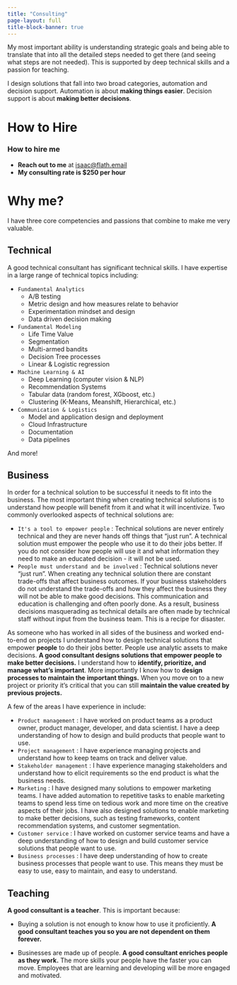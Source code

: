 ```yaml
---
title: "Consulting"
page-layout: full
title-block-banner: true
---
```


My most important ability is understanding strategic goals and being able to translate that into all the detailed steps needed to get there (and seeing what steps are not needed).  This is supported by deep technical skills and a passion for teaching.

I design solutions that fall into two broad categories, automation and decision support.  Automation is about **making things easier**.  Decision support is about **making better decisions**.

# How to Hire

:::{.callout-note}

### How to hire me

+ **Reach out to me** at <isaac@flath.email>
+ **My consulting rate is $250 per hour**
:::

# Why me?

I have three core competencies and passions that combine to make me very valuable.

:::{.callout-tip}

## Technical

A good technical consultant has significant technical skills.  I have expertise in a large range of technical topics including:

+ `Fundamental Analytics`
    + A/B testing
    + Metric design and how measures relate to behavior
    + Experimentation mindset and design
    + Data driven decision making
+ `Fundamental Modeling`
    + Life Time Value
    + Segmentation
    + Multi-armed bandits
    + Decision Tree processes
    + Linear & Logistic regression
+ `Machine Learning & AI`
    + Deep Learning (computer vision & NLP)
    + Recommendation Systems
    + Tabular data (random forest, XGboost, etc.)
    + Clustering (K-Means, Meanshift, Hierarchical, etc.)
+ `Communication & Logistics`
    + Model and application design and deployment
    + Cloud Infrastructure
    + Documentation
    + Data pipelines

And more!

:::
    

:::{.callout-tip}
## Business

In order for a technical solution to be successful it needs to fit into the business.  The most important thing when creating technical solutions is to understand how people will benefit from it and what it will incentivize.  Two commonly overlooked aspects of technical solutions are:

+ `It's a tool to empower people` : Technical solutions are never entirely technical and they are never hands off things that "just run".  A technical solution must empower the people who use it to do their jobs better.  If you do not consider how people will use it and what information they need to make an educated decision - it will not be used.
+ `People must understand and be involved` : Technical solutions never "just run".  When creating any technical solution there are constant trade-offs that affect business outcomes.  If your business stakeholders do not understand the trade-offs and how they affect the business they will not be able to make good decisions.  This communication and education is challenging and often poorly done.  As a result, business decisions masquerading as technical details are often made by technical staff without input from the business team.  This is a recipe for disaster.

As someone who has worked in all sides of the business and worked end-to-end on projects I understand how to design technical solutions that empower **people** to do their jobs better.  People use analytic assets to make decisions.  **A good consultant designs solutions that empower people to make better decisions.** I understand how to **identify, prioritize, and manage what's important**.  More importantly I know how to **design processes to maintain the important things.**  When you move on to a new project or priority it's critical that you can still **maintain the value created by previous projects.**

A few of the areas I have experience in include: 

+ `Product management` : I have worked on product teams as a product owner, product manager, developer, and data scientist.  I have a deep understanding of how to design and build products that people want to use.
+ `Project management` : I have experience managing projects and understand how to keep teams on track and deliver value.
+ `Stakeholder management` : I have experience managing stakeholders and understand how to elicit requirements so the end product is what the business needs.
+ `Marketing` : I have designed many solutions to empower marketing teams.  I have added automation to repetitive tasks to enable marketing teams to spend less time on tedious work and more time on the creative aspects of their jobs.  I have also designed solutions to enable marketing to make better decisions, such as testing frameworks, content recommendation systems, and customer segmentation.
+ `Customer service` : I have worked on customer service teams and have a deep understanding of how to design and build customer service solutions that people want to use.  
+ `Business processes` : I have deep understanding of how to create business processes that people want to use.  This means they must be easy to use, easy to maintain, and easy to understand.
:::


:::{.callout-tip}
## Teaching

**A good consultant is a teacher**.  This is important because:

+ Buying a solution is not enough to know how to use it proficiently.  **A good consultant teaches you so you are not dependent on them forever.**

+ Businesses are made up of people.  **A good consultant enriches people as they work.**   The more skills your people have the faster you can move.  Employees that are learning and developing will be more engaged and motivated.

:::


